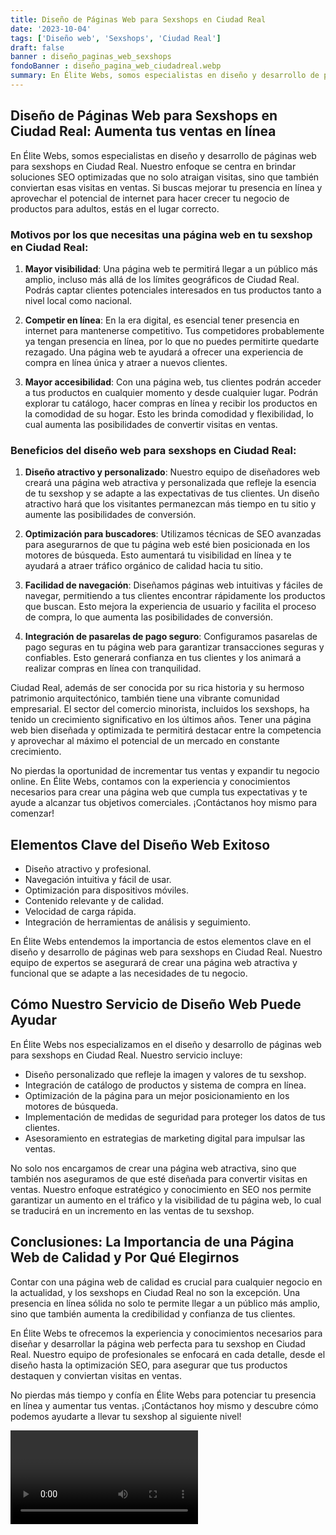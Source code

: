```yaml
---
title: Diseño de Páginas Web para Sexshops en Ciudad Real
date: '2023-10-04'
tags: ['Diseño web', 'Sexshops', 'Ciudad Real']
draft: false
banner : diseño_paginas_web_sexshops
fondoBanner : diseño_pagina_web_ciudadreal.webp
summary: En Élite Webs, somos especialistas en diseño y desarrollo de páginas web para sexshops en Ciudad Real. Nuestro enfoque se centra en brindar soluciones SEO optimizadas que no solo atraigan visitas, sino que también conviertan esas visitas en ventas. Si buscas mejorar tu presencia en línea y aprovechar el potencial de internet para hacer crecer tu negocio de productos para adultos, estás en el lugar correcto.
---
```


## Diseño de Páginas Web para Sexshops en Ciudad Real: Aumenta tus ventas en línea

En Élite Webs, somos especialistas en diseño y desarrollo de páginas web para sexshops en Ciudad Real. Nuestro enfoque se centra en brindar soluciones SEO optimizadas que no solo atraigan visitas, sino que también conviertan esas visitas en ventas. Si buscas mejorar tu presencia en línea y aprovechar el potencial de internet para hacer crecer tu negocio de productos para adultos, estás en el lugar correcto.

### Motivos por los que necesitas una página web en tu sexshop en Ciudad Real:

1. **Mayor visibilidad**: Una página web te permitirá llegar a un público más amplio, incluso más allá de los límites geográficos de Ciudad Real. Podrás captar clientes potenciales interesados en tus productos tanto a nivel local como nacional.

2. **Competir en línea**: En la era digital, es esencial tener presencia en internet para mantenerse competitivo. Tus competidores probablemente ya tengan presencia en línea, por lo que no puedes permitirte quedarte rezagado. Una página web te ayudará a ofrecer una experiencia de compra en línea única y atraer a nuevos clientes.

3. **Mayor accesibilidad**: Con una página web, tus clientes podrán acceder a tus productos en cualquier momento y desde cualquier lugar. Podrán explorar tu catálogo, hacer compras en línea y recibir los productos en la comodidad de su hogar. Esto les brinda comodidad y flexibilidad, lo cual aumenta las posibilidades de convertir visitas en ventas.

### Beneficios del diseño web para sexshops en Ciudad Real:

1. **Diseño atractivo y personalizado**: Nuestro equipo de diseñadores web creará una página web atractiva y personalizada que refleje la esencia de tu sexshop y se adapte a las expectativas de tus clientes. Un diseño atractivo hará que los visitantes permanezcan más tiempo en tu sitio y aumente las posibilidades de conversión.

2. **Optimización para buscadores**: Utilizamos técnicas de SEO avanzadas para asegurarnos de que tu página web esté bien posicionada en los motores de búsqueda. Esto aumentará tu visibilidad en línea y te ayudará a atraer tráfico orgánico de calidad hacia tu sitio.

3. **Facilidad de navegación**: Diseñamos páginas web intuitivas y fáciles de navegar, permitiendo a tus clientes encontrar rápidamente los productos que buscan. Esto mejora la experiencia de usuario y facilita el proceso de compra, lo que aumenta las posibilidades de conversión.

4. **Integración de pasarelas de pago seguro**: Configuramos pasarelas de pago seguras en tu página web para garantizar transacciones seguras y confiables. Esto generará confianza en tus clientes y los animará a realizar compras en línea con tranquilidad.

Ciudad Real, además de ser conocida por su rica historia y su hermoso patrimonio arquitectónico, también tiene una vibrante comunidad empresarial. El sector del comercio minorista, incluidos los sexshops, ha tenido un crecimiento significativo en los últimos años. Tener una página web bien diseñada y optimizada te permitirá destacar entre la competencia y aprovechar al máximo el potencial de un mercado en constante crecimiento.

No pierdas la oportunidad de incrementar tus ventas y expandir tu negocio online. En Élite Webs, contamos con la experiencia y conocimientos necesarios para crear una página web que cumpla tus expectativas y te ayude a alcanzar tus objetivos comerciales. ¡Contáctanos hoy mismo para comenzar!

<GifSeo />

<Cta />

## Elementos Clave del Diseño Web Exitoso
- Diseño atractivo y profesional.
- Navegación intuitiva y fácil de usar.
- Optimización para dispositivos móviles.
- Contenido relevante y de calidad.
- Velocidad de carga rápida.
- Integración de herramientas de análisis y seguimiento.

En Élite Webs entendemos la importancia de estos elementos clave en el diseño y desarrollo de páginas web para sexshops en Ciudad Real. Nuestro equipo de expertos se asegurará de crear una página web atractiva y funcional que se adapte a las necesidades de tu negocio.

## Cómo Nuestro Servicio de Diseño Web Puede Ayudar
En Élite Webs nos especializamos en el diseño y desarrollo de páginas web para sexshops en Ciudad Real. Nuestro servicio incluye:
- Diseño personalizado que refleje la imagen y valores de tu sexshop.
- Integración de catálogo de productos y sistema de compra en línea.
- Optimización de la página para un mejor posicionamiento en los motores de búsqueda.
- Implementación de medidas de seguridad para proteger los datos de tus clientes.
- Asesoramiento en estrategias de marketing digital para impulsar las ventas.

No solo nos encargamos de crear una página web atractiva, sino que también nos aseguramos de que esté diseñada para convertir visitas en ventas. Nuestro enfoque estratégico y conocimiento en SEO nos permite garantizar un aumento en el tráfico y la visibilidad de tu página web, lo cual se traducirá en un incremento en las ventas de tu sexshop.

## Conclusiones: La Importancia de una Página Web de Calidad y Por Qué Elegirnos
Contar con una página web de calidad es crucial para cualquier negocio en la actualidad, y los sexshops en Ciudad Real no son la excepción. Una presencia en línea sólida no solo te permite llegar a un público más amplio, sino que también aumenta la credibilidad y confianza de tus clientes. 

En Élite Webs te ofrecemos la experiencia y conocimientos necesarios para diseñar y desarrollar la página web perfecta para tu sexshop en Ciudad Real. Nuestro equipo de profesionales se enfocará en cada detalle, desde el diseño hasta la optimización SEO, para asegurar que tus productos destaquen y conviertan visitas en ventas.

No pierdas más tiempo y confía en Élite Webs para potenciar tu presencia en línea y aumentar tus ventas. ¡Contáctanos hoy mismo y descubre cómo podemos ayudarte a llevar tu sexshop al siguiente nivel!

<Video />

<CtaBot job='Sexshops' city='Ciudad Real'/>

<Gmaps query='Ciudad Real+españa+maps' />